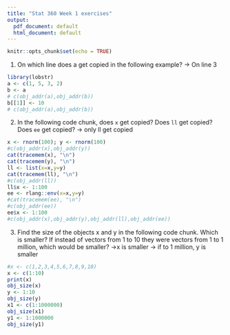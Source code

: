 ```yaml
---
title: "Stat 360 Week 1 exercises"
output:
  pdf_document: default
  html_document: default
---
```


```r
knitr::opts_chunk$set(echo = TRUE)
```


1. On which line does a get copied in the following example?
-> On line 3
```r
library(lobstr)
a <- c(1, 5, 3, 2)
b <- a
# c(obj_addr(a),obj_addr(b))
b[[1]] <- 10
# c(obj_addr(a),obj_addr(b))
```

2. In the following code chunk, does `x` get copied? Does `ll` get copied? Does  `ee` get copied?
-> only ll get copied
```r
x <- rnorm(100); y <- rnorm(100)
#c(obj_addr(x),obj_addr(y))
cat(tracemem(x), "\n")
cat(tracemem(y), "\n")
ll <- list(x=x,y=y)
cat(tracemem(ll), "\n")
#c(obj_addr(ll))
ll$x <- 1:100
ee <- rlang::env(x=x,y=y)
#cat(tracemem(ee), "\n")
#c(obj_addr(ee))
ee$x <- 1:100
#c(obj_addr(x),obj_addr(y),obj_addr(ll),obj_addr(ee))
```

3. Find the size of the objects x and y in the following code chunk.
Which is smaller? If instead of vectors from 1 to 10 they were vectors
from 1 to 1 million, which would be smaller?
->x is smaller
-> if to 1 million, y is smaller
```r
#x <- c(1,2,3,4,5,6,7,8,9,10)
x <- c(1:10)
print(x)
obj_size(x)
y <- 1:10
obj_size(y)
x1 <- c(1:1000000)
obj_size(x1)
y1 <- 1:1000000
obj_size(y1)
```
